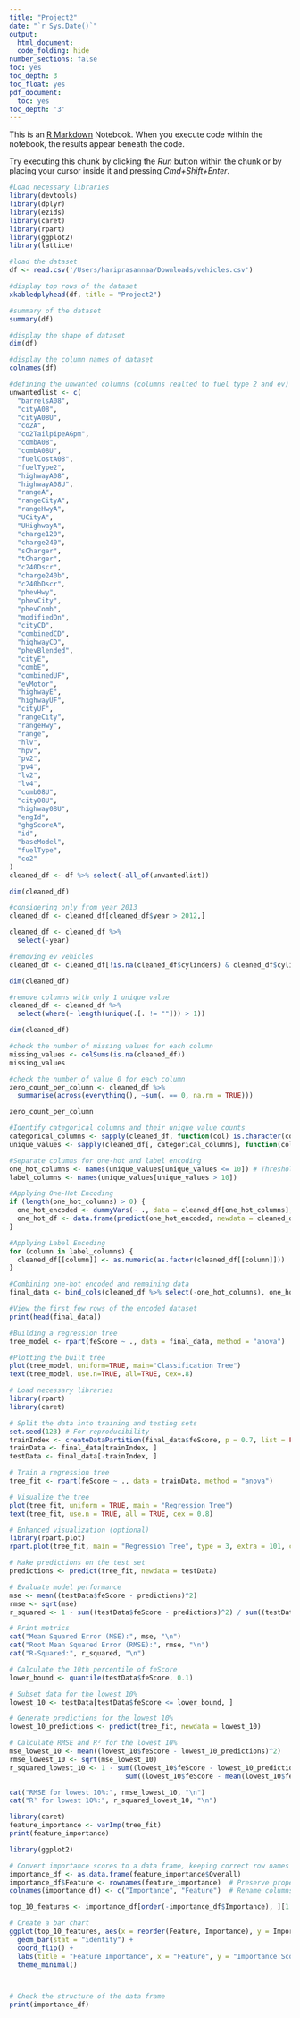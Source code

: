 ```yaml
---
title: "Project2"
date: "`r Sys.Date()`"
output:
  html_document:
  code_folding: hide
number_sections: false
toc: yes
toc_depth: 3
toc_float: yes
pdf_document:
  toc: yes
toc_depth: '3'
---
```


This is an [R Markdown](http://rmarkdown.rstudio.com) Notebook. When you execute code within the notebook, the results appear beneath the code. 

Try executing this chunk by clicking the *Run* button within the chunk or by placing your cursor inside it and pressing *Cmd+Shift+Enter*. 

```r
#Load necessary libraries
library(devtools)
library(dplyr)
library(ezids) 
library(caret)
library(rpart)
library(ggplot2)
library(lattice)
```
```r
#load the dataset
df <- read.csv('/Users/hariprasannaa/Downloads/vehicles.csv')

#display top rows of the dataset
xkabledplyhead(df, title = "Project2")

#summary of the dataset
summary(df)
```

```r
#display the shape of dataset
dim(df)
```

```r
#display the column names of dataset
colnames(df)
```

```r

#defining the unwanted columns (columns realted to fuel type 2 and ev)
unwantedlist <- c(
  "barrelsA08",
  "cityA08",
  "cityA08U",
  "co2A",
  "co2TailpipeAGpm",
  "combA08",
  "combA08U",
  "fuelCostA08",
  "fuelType2",
  "highwayA08",
  "highwayA08U",
  "rangeA",
  "rangeCityA",
  "rangeHwyA",
  "UCityA",
  "UHighwayA",
  "charge120",
  "charge240",
  "sCharger",
  "tCharger",
  "c240Dscr",
  "charge240b",
  "c240bDscr",
  "phevHwy",
  "phevCity",
  "phevComb",
  "modifiedOn",
  "cityCD",
  "combinedCD",
  "highwayCD",
  "phevBlended",
  "cityE",
  "combE",
  "combinedUF",
  "evMotor",
  "highwayE",
  "highwayUF",
  "cityUF",
  "rangeCity",
  "rangeHwy",
  "range",
  "hlv",
  "hpv",
  "pv2",
  "pv4",
  "lv2",
  "lv4",
  "comb08U",
  "city08U",
  "highway08U",
  "engId",
  "ghgScoreA",
  "id",
  "baseModel",
  "fuelType",
  "co2"
)
cleaned_df <- df %>% select(-all_of(unwantedlist))
```
```r
dim(cleaned_df)
```
```r
#considering only from year 2013
cleaned_df <- cleaned_df[cleaned_df$year > 2012,]

cleaned_df <- cleaned_df %>%
  select(-year)

#removing ev vehicles
cleaned_df <- cleaned_df[!is.na(cleaned_df$cylinders) & cleaned_df$cylinders != "Electricity",]
```
```r
dim(cleaned_df)
```
```r
#remove columns with only 1 unique value
cleaned_df <- cleaned_df %>%
  select(where(~ length(unique(.[. != ""])) > 1))

dim(cleaned_df)
```
```r
#check the number of missing values for each column
missing_values <- colSums(is.na(cleaned_df))
missing_values
```
```r
#check the number of value 0 for each column
zero_count_per_column <- cleaned_df %>%
  summarise(across(everything(), ~sum(. == 0, na.rm = TRUE)))

zero_count_per_column
```
```r
#Identify categorical columns and their unique value counts
categorical_columns <- sapply(cleaned_df, function(col) is.character(col) || is.factor(col))
unique_values <- sapply(cleaned_df[, categorical_columns], function(col) length(unique(col)))

#Separate columns for one-hot and label encoding
one_hot_columns <- names(unique_values[unique_values <= 10]) # Threshold for one-hot encoding
label_columns <- names(unique_values[unique_values > 10])

#Applying One-Hot Encoding
if (length(one_hot_columns) > 0) {
  one_hot_encoded <- dummyVars(~ ., data = cleaned_df[one_hot_columns], fullRank = TRUE)
  one_hot_df <- data.frame(predict(one_hot_encoded, newdata = cleaned_df))
}

#Applying Label Encoding
for (column in label_columns) {
  cleaned_df[[column]] <- as.numeric(as.factor(cleaned_df[[column]]))
}

#Combining one-hot encoded and remaining data
final_data <- bind_cols(cleaned_df %>% select(-one_hot_columns), one_hot_df)

#View the first few rows of the encoded dataset
print(head(final_data))
```
```r
#Building a regression tree
tree_model <- rpart(feScore ~ ., data = final_data, method = "anova")

#Plotting the built tree
plot(tree_model, uniform=TRUE, main="Classification Tree")
text(tree_model, use.n=TRUE, all=TRUE, cex=.8)
```
```r
# Load necessary libraries
library(rpart)
library(caret)

# Split the data into training and testing sets
set.seed(123) # For reproducibility
trainIndex <- createDataPartition(final_data$feScore, p = 0.7, list = FALSE)
trainData <- final_data[trainIndex, ]
testData <- final_data[-trainIndex, ]

# Train a regression tree
tree_fit <- rpart(feScore ~ ., data = trainData, method = "anova")

# Visualize the tree
plot(tree_fit, uniform = TRUE, main = "Regression Tree")
text(tree_fit, use.n = TRUE, all = TRUE, cex = 0.8)

# Enhanced visualization (optional)
library(rpart.plot)
rpart.plot(tree_fit, main = "Regression Tree", type = 3, extra = 101, cex = 0.8)

# Make predictions on the test set
predictions <- predict(tree_fit, newdata = testData)

# Evaluate model performance
mse <- mean((testData$feScore - predictions)^2)
rmse <- sqrt(mse)
r_squared <- 1 - sum((testData$feScore - predictions)^2) / sum((testData$feScore - mean(testData$feScore))^2)

# Print metrics
cat("Mean Squared Error (MSE):", mse, "\n")
cat("Root Mean Squared Error (RMSE):", rmse, "\n")
cat("R-Squared:", r_squared, "\n")

```
```r
# Calculate the 10th percentile of feScore
lower_bound <- quantile(testData$feScore, 0.1)

# Subset data for the lowest 10%
lowest_10 <- testData[testData$feScore <= lower_bound, ]
```
```r
# Generate predictions for the lowest 10%
lowest_10_predictions <- predict(tree_fit, newdata = lowest_10)

# Calculate RMSE and R² for the lowest 10%
mse_lowest_10 <- mean((lowest_10$feScore - lowest_10_predictions)^2)
rmse_lowest_10 <- sqrt(mse_lowest_10)
r_squared_lowest_10 <- 1 - sum((lowest_10$feScore - lowest_10_predictions)^2) /
                             sum((lowest_10$feScore - mean(lowest_10$feScore))^2)

cat("RMSE for lowest 10%:", rmse_lowest_10, "\n")
cat("R² for lowest 10%:", r_squared_lowest_10, "\n")
```
```r
library(caret)
feature_importance <- varImp(tree_fit)
print(feature_importance)
```
```r
library(ggplot2)

# Convert importance scores to a data frame, keeping correct row names
importance_df <- as.data.frame(feature_importance$Overall)
importance_df$Feature <- rownames(feature_importance)  # Preserve proper feature names
colnames(importance_df) <- c("Importance", "Feature")  # Rename columns for clarity

top_10_features <- importance_df[order(-importance_df$Importance), ][1:10, ]

# Create a bar chart
ggplot(top_10_features, aes(x = reorder(Feature, Importance), y = Importance)) +
  geom_bar(stat = "identity") +
  coord_flip() +
  labs(title = "Feature Importance", x = "Feature", y = "Importance Score") +
  theme_minimal()



# Check the structure of the data frame
print(importance_df)

```